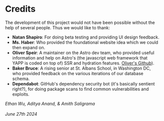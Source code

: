 # Credits

The development of this project would not have been possible without the help of several people. Thus we would like to thank:

- **Natan Shapiro**: For doing beta testing and providing UI design feedback. 
- **Ms. Haber**: Who provided the foundational website idea which we could then expand on. 
- **Oliver Speir**: A maintainer on the Astro dev team, who provided useful information and help on Astro's (the javascript web framework that YAPP is coded on top of) SSR and hydration features. [Oliver's Github](https://github.com/OliverSpeir)). 
- **Baker Bruce**: A rising senior at St. Albans School, in Washington DC, who provided feedback on the various iterations of our database schema. 
- **Dependabot**: GitHub's dependency security bot (it's basically sentient right?), for doing package scans to find common vulnerabilities and exploits.


*Ethan Wu, Aditya Anand, & Amith Saligrama* <br></br>
*June 27th 2024*